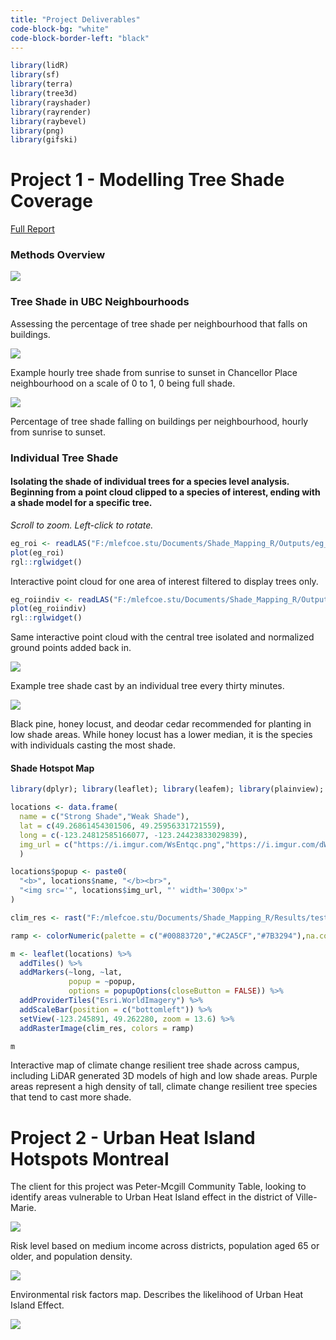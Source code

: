 ```yaml
---
title: "Project Deliverables"
code-block-bg: "white"
code-block-border-left: "black"
---
```


```r
library(lidR)
library(sf)
library(terra)
library(tree3d)
library(rayshader)
library(rayrender)
library(raybevel)
library(png)
library(gifski)
```

# Project 1 - Modelling Tree Shade Coverage

[Full Report](https://sustain.ubc.ca/sites/default/files/seedslibrary/Final%20Report%20Tree%20Planting%20Recommendations%20for%20Optimizing%20Shade%20at%20UBC%20Vancouver_0.pdf)

### Methods Overview

![](images/final_methods.drawio.png)

### Tree Shade in UBC Neighbourhoods

Assessing the percentage of tree shade per neighbourhood that falls on buildings.

::: {.content-visible when-format="html"}
![](https://media4.giphy.com/media/v1.Y2lkPTc5MGI3NjExMHhkc3kxb3VtdG5lcW9xYWVoaWFqbHc2MmhjdmxsdzJzZmVnc3FvZSZlcD12MV9pbnRlcm5hbF9naWZfYnlfaWQmY3Q9Zw/xaE3XXdeeLoLcssRe3/giphy.gif)

Example hourly tree shade from sunrise to sunset in Chancellor Place neighbourhood on a scale of 0 to 1, 0 being full shade.
:::

![](images/clipboard-1625701164.png)

Percentage of tree shade falling on buildings per neighbourhood, hourly from sunrise to sunset.

### Individual Tree Shade

#### Isolating the shade of individual trees for a species level analysis. Beginning from a point cloud clipped to a species of interest, ending with a shade model for a specific tree.

*Scroll to zoom. Left-click to rotate.*

```r
eg_roi <- readLAS("F:/mlefcoe.stu/Documents/Shade_Mapping_R/Outputs/eg_roi.las") 
plot(eg_roi)  
rgl::rglwidget()
```

Interactive point cloud for one area of interest filtered to display trees only.

```r
eg_roiindiv <- readLAS("F:/mlefcoe.stu/Documents/Shade_Mapping_R/Outputs/eg_roi_indiv.las") 
plot(eg_roiindiv)  
rgl::rglwidget()
```

Same interactive point cloud with the central tree isolated and normalized ground points added back in.

![](https://media0.giphy.com/media/v1.Y2lkPTc5MGI3NjExNG41ZnI2bmt1Nmk5emV3bG1ydnVjdXEyeGxpaHA3bzc2bTVtb2hoZyZlcD12MV9pbnRlcm5hbF9naWZfYnlfaWQmY3Q9Zw/46gE1BJq280xJBrGsW/giphy.gif)

Example tree shade cast by an individual tree every thirty minutes.

![](images/clipboard-1312977114.png)

Black pine, honey locust, and deodar cedar recommended for planting in low shade areas. While honey locust has a lower median, it is the species with individuals casting the most shade.

#### Shade Hotspot Map

```r
library(dplyr); library(leaflet); library(leafem); library(plainview); library(mapview); library(terra)

locations <- data.frame(
  name = c("Strong Shade","Weak Shade"),
  lat = c(49.26861454301506, 49.25956331721559),
  long = c(-123.24812585166077, -123.24423833029839),
  img_url = c("https://i.imgur.com/WsEntqc.png","https://i.imgur.com/dWiyyM4.png")
  )

locations$popup <- paste0(
  "<b>", locations$name, "</b><br>",
  "<img src='", locations$img_url, "' width='300px'>"
)

clim_res <- rast("F:/mlefcoe.stu/Documents/Shade_Mapping_R/Results/test_result_ag.tif")

ramp <- colorNumeric(palette = c("#00883720","#C2A5CF","#7B3294"),na.color = "#00000000", domain = 1:100, alpha = TRUE)

m <- leaflet(locations) %>% 
  addTiles() %>% 
  addMarkers(~long, ~lat,
             popup = ~popup,
             options = popupOptions(closeButton = FALSE)) %>% 
  addProviderTiles("Esri.WorldImagery") %>%
  addScaleBar(position = c("bottomleft")) %>%
  setView(-123.245891, 49.262280, zoom = 13.6) %>% 
  addRasterImage(clim_res, colors = ramp)
```

```r
m
```

Interactive map of climate change resilient tree shade across campus, including LiDAR generated 3D models of high and low shade areas. Purple areas represent a high density of tall, climate change resilient tree species that tend to cast more shade.

# Project 2 - Urban Heat Island Hotspots Montreal

The client for this project was Peter-Mcgill Community Table, looking to identify areas vulnerable to Urban Heat Island effect in the district of Ville-Marie.

![](images/clipboard-3181373758.png)

Risk level based on medium income across districts, population aged 65 or older, and population density.

![](images/clipboard-473975278.png)

Environmental risk factors map. Describes the likelihood of Urban Heat Island Effect.

![](images/clipboard-3391112033.png)

# 
